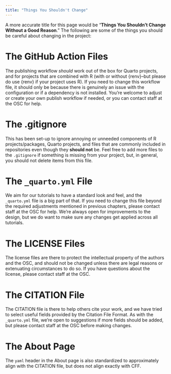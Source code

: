 ```yaml
---
title: "Things You Shouldn't Change"
---
```


A more accurate title for this page would be "**Things You Shouldn't Change Without a Good Reason**." The following are some of the things you should be careful about changing in the project:

# The GitHub Action Files

The publishing workflow *should* work out of the box for Quarto projects, and for projects that are combined with R (with or without {renv}--but please do use {renv} if your project uses R). If you need to change this workflow file, it should only be because there is genuinely an issue with the configuration or if a dependency is not installed. You're welcome to adjust or create your own publish workflow if needed, or you can contact staff at the OSC for help.

# The .gitignore

This has been set-up to ignore annoying or unneeded components of R projects/packages, Quarto projects, and files that are commonly included in repositories even though they **should not** be. Feel free to add more files to the `.gitignore` if something is missing from your project, but, in general, you should not delete items from this file.

# The `_quarto.yml` File

We aim for our tutorials to have a standard look and feel, and the `_quarto.yml` file is a big part of that. If you need to change this file beyond the required adjustments mentioned in previous chapters, please contact staff at the OSC for help. We're always open for improvements to the design, but we do want to make sure any changes get applied across all tutorials.

# The LICENSE Files

The license files are there to protect the intellectual property of the authors and the OSC, and should not be changed unless there are legal reasons or extenuating circumstances to do so. If you have questions about the license, please contact staff at the OSC.

# The CITATION File

The CITATION file is there to help others cite your work, and we have tried to select useful fields provided by the Citation File Format. As with the `_quarto.yml` file, we're open to suggestions if more fields should be added, but please contact staff at the OSC before making changes.

# The About Page

The `yaml` header in the About page is also standardized to approximately align with the CITATION file, but does not align exactly with CFF.

